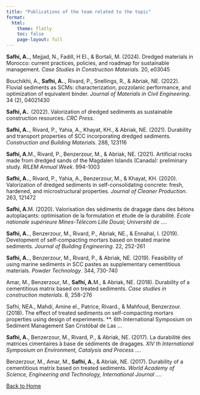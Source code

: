 ```yaml
---
title: "Publications of the team related to the topic"
format: 
  html:
    theme: flatly
    toc: false
    page-layout: full
---
```




**Safhi, A.**., Mejjad, N., FadilI, H El., & Bortali, M. (2024). Dredged materials in Morocco: current practices, policies, and roadmap for sustainable management. *Case Studies in Construction Materials*. 20, e03045

Bouchikhi, A., **Safhi, A.**., Rivard, P., Snellings, R., & Abriak, NE. (2022). Fluvial sediments as SCMs: characterization, pozzolanic performance, and optimization of equivalent binder. *Journal of Materials in Civil Engineering*. 34 (2), 04021430

**Safhi, A.**. (2022). Valorization of dredged sediments as sustainable construction resources. *CRC Press*. 

**Safhi, A.**., Rivard, P., Yahia, A., Khayat, KH., & Abriak, NE. (2021). Durability and transport properties of SCC incorporating dredged sediments. *Construction and Building Materials*. 288, 123116

**Safhi, A.**M., Rivard, P., Benzerzour, M., & Abriak, NE. (2021). Artificial rocks made from dredged sands of the Magdalen Islands (Canada): preliminary study. *RILEM Annual Week*. 994-1003

**Safhi, A.**., Rivard, P., Yahia, A., Benzerzour, M., & Khayat, KH. (2020). Valorization of dredged sediments in self-consolidating concrete: fresh, hardened, and microstructural properties. *Journal of Cleaner Production*. 263, 121472

**Safhi, A.**M. (2020). Valorisation des sédiments de dragage dans des bétons autoplaçants: optimisation de la formulation et étude de la durabilité. *Ecole nationale supérieure Mines-Télécom Lille Douai; Université de …*. 

**Safhi, A.**., Benzerzour, M., Rivard, P., Abriak, NE., & Ennahal, I. (2019). Development of self-compacting mortars based on treated marine sediments. *Journal of Building Engineering*. 22, 252-261

**Safhi, A.**., Benzerzour, M., Rivard, P., & Abriak, NE. (2019). Feasibility of using marine sediments in SCC pastes as supplementary cementitious materials. *Powder Technology*. 344, 730-740

Amar, M., Benzerzour, M., **Safhi, A.**M., & Abriak, NE. (2018). Durability of a cementitious matrix based on treated sediments. *Case studies in construction materials*. 8, 258-276

Safhi, NEA., Mahdi, Amine el., Patrice, Rivard., & Mahfoud, Benzerzour. (2018). The effect of treated sediments on self-compacting mortars properties using design of experiments. **. 6th International Symposium on Sediment Management San Cristóbal de Las …

**Safhi, A.**, Benzerzour, M., Rivard, P., & Abriak, NE. (2017). La durabilité des matrices cimentaires à base de sédiments de dragages. *XIV th International Symposium on Environment, Catalysis and Process …*. 

Benzerzour, M., Amar, M., **Safhi, A.**, & Abriak, NE. (2017). Durability of a cementitious matrix based on treated sediments. *World Academy of Science, Engineering and Technology, International Journal …*. 



[Back to Home](index.qmd)